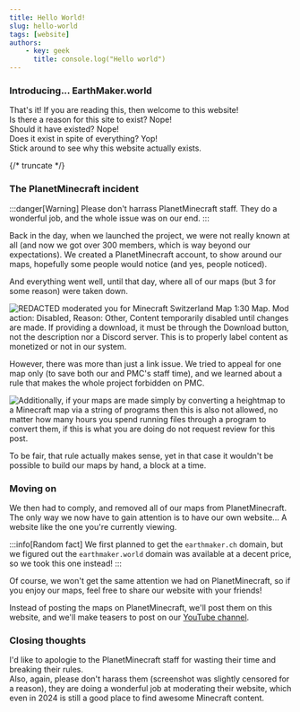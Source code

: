 ---
title: Hello World!
slug: hello-world
tags: [website]
authors:
    - key: geek
      title: console.log("Hello world")
---

### Introducing... EarthMaker.world
That's it! If you are reading this, then welcome to this website!  
Is there a reason for this site to exist? Nope!  
Should it have existed? Nope!  
Does it exist in spite of everything? Yop!  
Stick around to see why this website actually exists.  

{/* truncate */}

### The PlanetMinecraft incident
:::danger[Warning]
Please don't harrass PlanetMinecraft staff. They do a wonderful job, and the whole issue was on our end.
:::

Back in the day, when we launched the project, we were not really known at all (and now we got over 300 members, which is way beyond our expectations).
We created a PlanetMinecraft account, to show around our maps, hopefully some people would notice (and yes, people noticed).

And everything went well, until that day, where all of our maps (but 3 for some reason) were taken down. 

<img src="/img/blog/2024-05-27-takedown.png" alt="REDACTED moderated you for Minecraft Switzerland Map 1:30 Map. Mod action: Disabled, Reason: Other, Content temporarily disabled until changes are made. If providing a download, it must be through the Download button, not the description nor a Discord server. This is to properly label content as monetized or not in our system."></img>

However, there was more than just a link issue. We tried to appeal for one map only (to save both our and PMC's staff time), and we learned about a rule that makes the whole project forbidden on PMC.

<img src="/img/blog/2024-05-27-review.png" alt="Additionally, if your maps are made simply by converting a heightmap to a Minecraft map via a string of programs then this is also not allowed, no matter how many hours you spend running files through a program to convert them, if this is what you are doing do not request review for this post."></img>

To be fair, that rule actually makes sense, yet in that case it wouldn't be possible to build our maps by hand, a block at a time.

### Moving on

We then had to comply, and removed all of our maps from PlanetMinecraft. The only way we now have to gain attention is to have our own website... A website like the one you're currently viewing.

:::info[Random fact]
We first planned to get the `earthmaker.ch` domain, but we figured out the `earthmaker.world` domain was available at a decent price, so we took this one instead!
:::

Of course, we won't get the same attention we had on PlanetMinecraft, so if you enjoy our maps, feel free to share our website with your friends!

Instead of posting the maps on PlanetMinecraft, we'll post them on this website, and we'll make teasers to post on our <a href="https://youtube.com/@earthmaker-mc" target="_blank">YouTube channel</a>.

### Closing thoughts

I'd like to apologie to the PlanetMinecraft staff for wasting their time and breaking their rules.  
Also, again, please don't harass them (screenshot was slightly censored for a reason), they are doing a wonderful job at moderating their website, which even in 2024 is still a good place to find awesome Minecraft content.